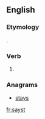 ==English==

===Etymology===
{{suffix|say|st|lang=en}}.

===Verb===
{{head|en}}

# {{context|archaic|lang=en}} {{second-person singular of|say|lang=en}}

===Anagrams===
* [[stays#English|stays]]

[[fr:sayst]]